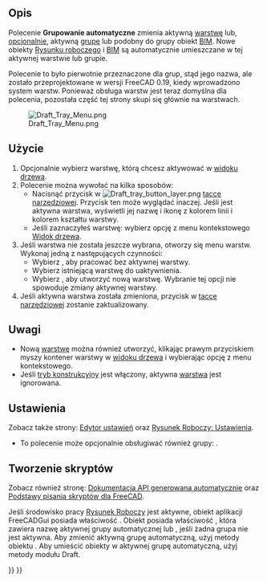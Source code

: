 <languages/>

{{Docnav/pl
|[[Draft_ToggleConstructionMode/pl|Środowisko pracy Rysunek Roboczy]]
|[[Draft_Snap_Lock/pl|Przełącz przyciąganie]]
|[[Draft_Workbench/pl|środowisko pracy Rysunek Roboczy]]
|IconL=Draft_ToggleConstructionMode.svg
|IconR=Draft_Snap_Lock.svg
|IconC=Workbench_Draft.svg
}}

{{GuiCommand/pl
|Name=Draft AutoGroup
|Name/pl=Rysunek Roboczy: Grupowanie automatyczne
|Empty=1
|Workbenches=[[Draft_Workbench/pl|Rysunek Roboczy]], [[BIM_Workbench/pl|BIM]]
|Version=0.17
|SeeAlso=[[Draft_Layer/pl|Warstwa]], [[Std_Group/pl|Grupa]]
}}

<span id="Description"></span>
==Opis== 

Polecenie '''Grupowanie automatyczne''' zmienia aktywną [[Draft_Layer/pl|warstwę]] lub, [[#Ustawienia|opcjonalnie]], aktywną [[Std_Group/pl|grupę]] lub podobny do grupy obiekt [[BIM_Workbench/pl|BIM]]. Nowe obiekty [[Draft_Workbench/pl|Rysunku roboczego]] i [[BIM_Workbench/pl|BIM]] są automatycznie umieszczane w tej aktywnej warstwie lub grupie.

<div class="mw-translate-fuzzy">
Polecenie to było pierwotnie przeznaczone dla grup, stąd jego nazwa, ale zostało przeprojektowane w wersji FreeCAD 0.19, kiedy wprowadzono system warstw. Ponieważ obsługa warstw jest teraz domyślna dla polecenia, pozostała część tej strony skupi się głównie na warstwach.
</div>

[[Image:Draft_Tray_Menu.png]]
<div class="mw-translate-fuzzy">
{{Caption|Menu warstw w tacce narzędziowej.}}
</div>

<span id="Usage"></span>
==Użycie==

<div class="mw-translate-fuzzy">
# Opcjonalnie wybierz warstwę, którą chcesz aktywować w [[Tree_view/pl|widoku drzewa]].
# Polecenie można wywołać na kilka sposobów:
#* Nacisnąć przycisk w [[Image:Draft_tray_button_layer.png]] [[Draft_Tray/pl|tacce narzędziowej]]. Przycisk ten może wyglądać inaczej. Jeśli jest aktywna warstwa, wyświetli jej nazwę i ikonę z kolorem linii i kolorem kształtu warstwy.
#* Jeśli zaznaczyłeś warstwę: wybierz opcję {{MenuCommand|[[Image:button_right.svg|16px]] Aktywuj tę warstwę}} z menu kontekstowego [[Tree_view/pl|Widok drzewa]].
# Jeśli warstwa nie została jeszcze wybrana, otworzy się menu warstw. Wykonaj jedną z następujących czynności:
#* Wybierz {{MenuCommand|Brak}}, aby pracować bez aktywnej warstwy.
#* Wybierz istniejącą warstwę do uaktywnienia.
#* Wybierz {{MenuCommand|Dodaj nową warstwę}}, aby utworzyć nową warstwę. Wybranie tej opcji nie spowoduje zmiany aktywnej warstwy.
# Jeśli aktywna warstwa została zmieniona, przycisk w [[Draft_Tray/pl|tacce narzędziowej]] zostanie zaktualizowany.
</div>

<span id="Notes"></span>
==Uwagi==

* Nową [[Draft_Layer|warstwę]] można również utworzyć, klikając prawym przyciskiem myszy kontener warstwy w [[Tree_view/pl|widoku drzewa]] i wybierając opcję {{MenuCommand|[[Image:Draft_NewLayer.svg|16px]] Dodaj nową warstwę}} z menu kontekstowego.
* Jeśli [[Draft_ToggleConstructionMode/pl|tryb konstrukcyjny]] jest włączony, aktywna [[Draft_Layer/pl|warstwa]] jest ignorowana.

<span id="Preferences"></span>
==Ustawienia==

Zobacz także strony: [[Preferences_Editor/pl|Edytor ustawień]] oraz [[Draft_Preferences/pl|Rysunek Roboczy: Ustawienia]].

* To polecenie może opcjonalnie obsługiwać również grupy: {{MenuCommand|Edycja → Preferencje ... → Rysunek Roboczy → Ogólne → Dołącz grupy do listy warstw}}.

<span id="Scripting"></span>
==Tworzenie skryptów== 

Zobacz również stronę: [https://freecad.github.io/SourceDoc/ Dokumentacja API generowana automatycznie] oraz [[FreeCAD_Scripting_Basics/pl|Podstawy pisania skryptów dla FreeCAD]].

Jeśli środowisko pracy [[Draft_Workbench/pl|Rysunek Roboczy]] jest aktywne, obiekt aplikacji FreeCADGui posiada właściwość {{incode|draftToolBar}}. Obiekt {{incode|draftToolBar}} posiada właściwość {{incode|autogroup}}, która zawiera nazwę aktywnej grupy automatycznej lub {{incode|Brak}}, jeśli żadna grupa nie jest aktywna. Aby zmienić aktywną grupę automatyczną, użyj metody {{incode|setAutoGroup}} obiektu {{incode|draftToolBar}}. Aby umieścić obiekty w aktywnej grupę automatyczną, użyj metody {{incode|autogroup}} modułu Draft.

{{Code|code=
# This code only works if the Draft Workbench is active!

import FreeCAD as App
import FreeCADGui as Gui
import Draft

doc = App.newDocument()

polygon1 = Draft.make_polygon(5, radius=1000)
polygon2 = Draft.make_polygon(3, radius=500)
polygon3 = Draft.make_polygon(6, radius=220)

layer = Draft.make_layer()
Gui.draftToolBar.setAutoGroup(layer.Name)

Draft.autogroup(polygon1)
Draft.autogroup(polygon2)
Draft.autogroup(polygon3)

doc.recompute()
}}


{{Docnav/pl
|[[Draft_ToggleConstructionMode/pl|Środowisko pracy Rysunek Roboczy]]
|[[Draft_Snap_Lock/pl|Przełącz przyciąganie]]
|[[Draft_Workbench/pl|środowisko pracy Rysunek Roboczy]]
|IconL=Draft_ToggleConstructionMode.svg
|IconR=Draft_Snap_Lock.svg
|IconC=Workbench_Draft.svg
}}

{{Draft Tools navi{{#translation:}}}}
{{Userdocnavi{{#translation:}}}}